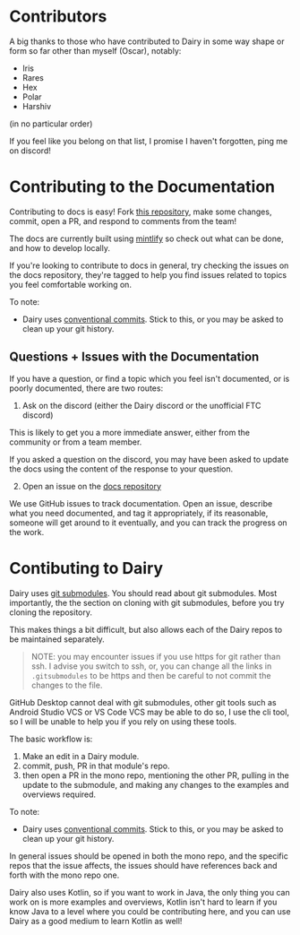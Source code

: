 # Contributors
A big thanks to those who have contributed to Dairy in some way shape or form so
far other than myself (Oscar), notably:
- Iris
- Rares
- Hex
- Polar
- Harshiv

(in no particular order)

If you feel like you belong on that list, I promise I haven't forgotten, ping me
on discord!

# Contributing to the Documentation
Contributing to docs is easy! Fork [this
repository](https://github.com/Dairy-Foundation/docs), make some changes,
commit, open a PR, and respond to comments from the team!

The docs are currently built using [mintlify](https://mintlify.com/) so check
out what can be done, and how to develop locally.

If you're looking to contribute to docs in general, try checking the issues on
the docs repository, they're tagged to help you find issues related to topics
you feel comfortable working on.

To note:
- Dairy uses [conventional
  commits](https://www.conventionalcommits.org/en/v1.0.0/). Stick to this, or
  you may be asked to clean up your git history.

## Questions + Issues with the Documentation
If you have a question, or find a topic which you feel isn't documented, or is
poorly documented, there are two routes:

1. Ask on the discord (either the Dairy discord or the unofficial FTC discord)

This is likely to get you a more immediate answer, either from the community or
from a team member.

If you asked a question on the discord, you may have been asked to update the
docs using the content of the response to your question.

2. Open an issue on the [docs
repository](https://github.com/Dairy-Foundation/docs)

We use GitHub issues to track documentation. Open an issue, describe what you
need documented, and tag it appropriately, if its reasonable, someone will get
around to it eventually, and you can track the progress on the work.

# Contibuting to Dairy
Dairy uses [git
submodules](https://git-scm.com/book/en/v2/Git-Tools-Submodules). You should
read about git submodules. Most importantly, the the section on cloning with git
submodules, before you try cloning the repository.

This makes things a bit difficult, but also allows each of the Dairy repos to be
maintained separately.

> NOTE: you may encounter issues if you use https for git rather than ssh. I
> advise you switch to ssh, or, you can change all the links in `.gitsubmodules`
> to be https and then be careful to not commit the changes to the file.

GitHub Desktop cannot deal with git submodules, other git tools such as Android
Studio VCS or VS Code VCS may be able to do so, I use the cli tool, so I will be
unable to help you if you rely on using these tools.

The basic workflow is:
1. Make an edit in a Dairy module.
2. commit, push, PR in that module's repo.
3. then open a PR in the mono repo, mentioning the other PR, pulling in the
update to the submodule, and making any changes to the examples and overviews
required.

To note:
- Dairy uses [conventional
  commits](https://www.conventionalcommits.org/en/v1.0.0/). Stick to this, or
  you may be asked to clean up your git history.

In general issues should be opened in both the mono repo, and the specific
repos that the issue affects, the issues should have references back and forth
with the mono repo one.

Dairy also uses Kotlin, so if you want to work in Java, the only thing you can
work on is more examples and overviews, Kotlin isn't hard to learn if you know
Java to a level where you could be contributing here, and you can use Dairy as a
good medium to learn Kotlin as well!
